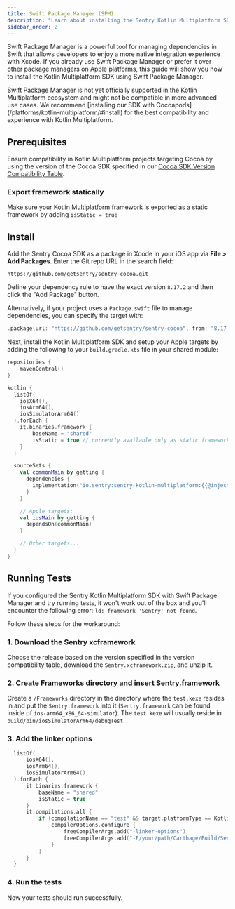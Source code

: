 ```yaml
---
title: Swift Package Manager (SPM)
description: "Learn about installing the Sentry Kotlin Multiplatform SDK with Swift Package Manager."
sidebar_order: 2
---
```


Swift Package Manager is a powerful tool for managing dependencies in Swift that allows developers to enjoy a more native integration experience with Xcode.
If you already use Swift Package Manager or prefer it over other package managers on Apple platforms, this guide will show you how to install the Kotlin Multiplatform SDK using Swift Package Manager.

<Note>
Swift Package Manager is not yet officially supported in the Kotlin Multiplatform ecosystem and might not be compatible in more advanced use cases. We recommend [installing our SDK with Cocoapods](/platforms/kotlin-multiplatform/#install) for the best compatibility and experience with Kotlin Multiplatform.
</Note>

## Prerequisites

Ensure compatibility in Kotlin Multiplatform projects targeting Cocoa by using the version of the Cocoa SDK specified in our [Cocoa SDK Version Compatibility Table](/platforms/kotlin-multiplatform/#cocoa-sdk-version-compatibility-table).

### Export framework statically

Make sure your Kotlin Multiplatform framework is exported as a static framework by adding `isStatic = true`

## Install

Add the Sentry Cocoa SDK as a package in Xcode in your iOS app via **File > Add Packages**.
Enter the Git repo URL in the search field:

```text
https://github.com/getsentry/sentry-cocoa.git
```

Define your dependency rule to have the exact version `8.17.2` and then click the "Add Package" button.

Alternatively, if your project uses a `Package.swift` file to manage dependencies, you can specify the target with:

```swift {tabTitle:Swift}
.package(url: "https://github.com/getsentry/sentry-cocoa", from: "8.17.2"),
```

Next, install the Kotlin Multiplatform SDK and setup your Apple targets by adding the following to your `build.gradle.kts` file in your shared module:

```kotlin {filename:shared/build.gradle.kts}
repositories {
    mavenCentral()
}

kotlin {
  listOf(
    iosX64(),
    iosArm64(),
    iosSimulatorArm64()
  ).forEach {
    it.binaries.framework {
        baseName = "shared"
        isStatic = true // currently available only as static framework
    }
  }

  sourceSets {
    val commonMain by getting {
      dependencies {
        implementation("io.sentry:sentry-kotlin-multiplatform:{{@inject packages.version('sentry.kotlin.kmp', '0.0.1-alpha.2') }}")
      }
    }

    // Apple targets:
    val iosMain by getting {
      dependsOn(commonMain)
    }

    // Other targets...
  }
}
```

## Running Tests

If you configured the Sentry Kotlin Multiplatform SDK with Swift Package Manager and try running tests, it won't work out of the box and you'll encounter the following error: `ld: framework 'Sentry' not found`.

Follow these steps for the workaround:

### 1. Download the Sentry xcframework

Choose the release based on the version specified in the version compatibility table, download the `Sentry.xcframework.zip`, and unzip it.

### 2. Create Frameworks directory and insert Sentry.framework

Create a `/Frameworks` directory in the directory where the `test.kexe` resides in and put the `Sentry.framework` into it (`Sentry.framework` can be found inside of `ios-arm64_x86_64-simulator`).
The `test.kexe` will usually reside in `build/bin/iosSimulatorArm64/debugTest`.

### 3. Add the linker options

```kotlin {filename:shared/build.gradle.kts}
  listOf(
      iosX64(),
      iosArm64(),
      iosSimulatorArm64(),
  ).forEach {
      it.binaries.framework {
          baseName = "shared"
          isStatic = true
      }
      it.compilations.all {
          if (compilationName == "test" && target.platformType == KotlinPlatformType.native) {
              compilerOptions.configure {
                  freeCompilerArgs.add("-linker-options")
                  freeCompilerArgs.add("-F/your/path/Carthage/Build/Sentry.xcframework/ios-arm64_x86_64-simulator/")
              }
          }
      }
  }
```

### 4. Run the tests

Now your tests should run successfully.
